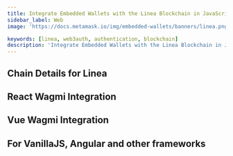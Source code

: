 ```yaml
---
title: Integrate Embedded Wallets with the Linea Blockchain in JavaScript
sidebar_label: Web
image: 'https://docs.metamask.io/img/embedded-wallets/banners/linea.png'

keywords: [linea, web3auth, authentication, blockchain]
description: 'Integrate Embedded Wallets with the Linea Blockchain in JavaScript'
---
```



<SEO
  title="Integrate Embedded Wallets with the Linea Blockchain in JavaScript"
  description="Integrate Embedded Wallets with the Linea Blockchain in JavaScript"
  image="https://docs.metamask.io/img/embedded-wallets/banners/linea.png"
  slug="/embedded-wallets/connect-blockchain/evm/linea/web"
/>

## Chain Details for Linea

<ChainDetailsLinea />

## React Wagmi Integration

<ReactWagmiIntegration />

## Vue Wagmi Integration

<VueWagmiIntegration />

## For VanillaJS, Angular and other frameworks

<JsBlockchainMethods />
